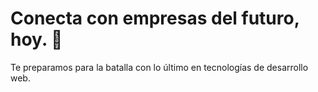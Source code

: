 # Conecta con empresas del futuro, hoy. 🚀

Te preparamos para la batalla con lo último en tecnologías de desarrollo web.
